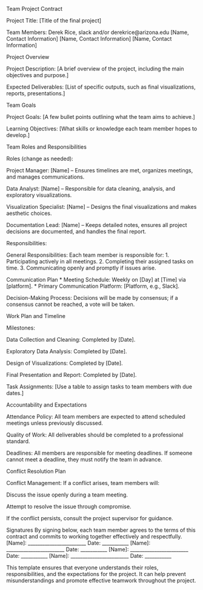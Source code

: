 

Team Project Contract

Project Title: [Title of the final project]

Team Members:
Derek Rice, slack and/or derekrice@arizona.edu
[Name, Contact Information]
[Name, Contact Information]
[Name, Contact Information]

Project Overview

Project Description: [A brief overview of the project, including the main objectives and purpose.]

Expected Deliverables: [List of specific outputs, such as final visualizations, reports, presentations.]

Team Goals

Project Goals: [A few bullet points outlining what the team aims to achieve.]

Learning Objectives: [What skills or knowledge each team member hopes to develop.]

Team Roles and Responsibilities

Roles (change as needed):

Project Manager: [Name] – Ensures timelines are met, organizes meetings, and manages communications.

Data Analyst: [Name] – Responsible for data cleaning, analysis, and exploratory visualizations.

Visualization Specialist: [Name] – Designs the final visualizations and makes aesthetic choices.

Documentation Lead: [Name] – Keeps detailed notes, ensures all project decisions are documented, and handles the final report.

Responsibilities:

General Responsibilities: Each team member is responsible for:
1. Participating actively in all meetings.
2. Completing their assigned tasks on time.
3. Communicating openly and promptly if issues arise.

Communication Plan
* Meeting Schedule: Weekly on [Day] at [Time] via [platform].
* Primary Communication Platform: [Platform, e.g., Slack].

Decision-Making Process: Decisions will be made by consensus; if a consensus cannot be reached, a vote will be taken.

Work Plan and Timeline

Milestones:

Data Collection and Cleaning: Completed by [Date].

Exploratory Data Analysis: Completed by [Date].

Design of Visualizations: Completed by [Date].

Final Presentation and Report: Completed by [Date].

Task Assignments: [Use a table to assign tasks to team members with due dates.]

Accountability and Expectations

Attendance Policy: All team members are expected to attend scheduled meetings unless previously discussed.

Quality of Work: All deliverables should be completed to a professional standard.

Deadlines: All members are responsible for meeting deadlines. If someone cannot meet a deadline, they must notify the team in advance.

Conflict Resolution Plan

Conflict Management: If a conflict arises, team members will:

Discuss the issue openly during a team meeting.

Attempt to resolve the issue through compromise.

If the conflict persists, consult the project supervisor for guidance.

Signatures
By signing below, each team member agrees to the terms of this contract and commits to working together effectively and respectfully.
[Name]: ________________________ Date: ___________
[Name]: ________________________ Date: ___________
[Name]: ________________________ Date: ___________
[Name]: ________________________ Date: ___________

This template ensures that everyone understands their roles, responsibilities, and the expectations for the project. It can help prevent misunderstandings and promote effective teamwork throughout the project.